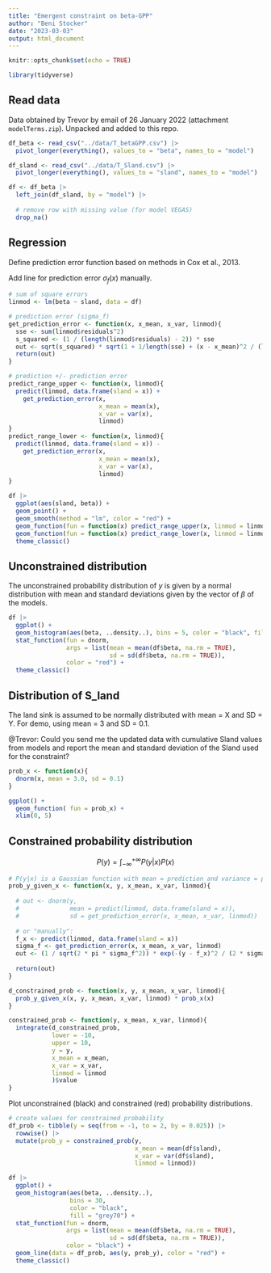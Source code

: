 ```yaml
---
title: "Emergent constraint on beta-GPP"
author: "Beni Stocker"
date: "2023-03-03"
output: html_document
---
```


```r
knitr::opts_chunk$set(echo = TRUE)
```

```r
library(tidyverse)
```


## Read data

Data obtained by Trevor by email of 26 January 2022 (attachment `modelTerms.zip`). Unpacked and added to this repo.
```r
df_beta <- read_csv("../data/T_betaGPP.csv") |> 
  pivot_longer(everything(), values_to = "beta", names_to = "model")

df_sland <- read_csv("../data/T_Sland.csv") |> 
  pivot_longer(everything(), values_to = "sland", names_to = "model")

df <- df_beta |> 
  left_join(df_sland, by = "model") |> 
  
  # remove row with missing value (for model VEGAS)
  drop_na()
```

## Regression

Define prediction error function based on methods in Cox et al., 2013.

Add line for prediction error $\sigma_f(x)$ manually.
```r
# sum of square errors
linmod <- lm(beta ~ sland, data = df)

# prediction error (sigma_f)
get_prediction_error <- function(x, x_mean, x_var, linmod){
  sse <- sum(linmod$residuals^2)
  s_squared <- (1 / (length(linmod$residuals) - 2)) * sse
  out <- sqrt(s_squared) * sqrt(1 + 1/length(sse) + (x - x_mean)^2 / (length(sse) * x_var))
  return(out)
}

# prediction +/- prediction error
predict_range_upper <- function(x, linmod){
  predict(linmod, data.frame(sland = x)) + 
    get_prediction_error(x, 
                         x_mean = mean(x),
                         x_var = var(x),
                         linmod)
}
predict_range_lower <- function(x, linmod){
  predict(linmod, data.frame(sland = x)) -
    get_prediction_error(x, 
                         x_mean = mean(x),
                         x_var = var(x),
                         linmod)
}

df |> 
  ggplot(aes(sland, beta)) + 
  geom_point() +
  geom_smooth(method = "lm", color = "red") +
  geom_function(fun = function(x) predict_range_upper(x, linmod = linmod)) +
  geom_function(fun = function(x) predict_range_lower(x, linmod = linmod)) +
  theme_classic()
```


## Unconstrained distribution

The unconstrained probability distribution of $y$ is given by a normal distribution with mean and standard deviations given by the vector of $\beta$ of the models.

```r
df |> 
  ggplot() +
  geom_histogram(aes(beta, ..density..), bins = 5, color = "black", fill = "grey70") +
  stat_function(fun = dnorm, 
                args = list(mean = mean(df$beta, na.rm = TRUE), 
                            sd = sd(df$beta, na.rm = TRUE)),
                color = "red") +
  theme_classic()
```

## Distribution of S_land

The land sink is assumed to be normally distributed with mean = X and SD = Y. For demo, using mean = 3 and SD = 0.1.

@Trevor: Could you send me the updated data with cumulative Sland values from models and report the  mean and standard deviation of the Sland used for the constraint?

```r
prob_x <- function(x){
  dnorm(x, mean = 3.0, sd = 0.1)
}

ggplot() +
  geom_function( fun = prob_x) + 
  xlim(0, 5)
```

## Constrained probability distribution

$$
P(y) = \int_{-\infty }^{+\infty} P(y|x) P(x)
$$
```r
# P(y|x) is a Gaussian function with mean = prediction and variance = prediction error
prob_y_given_x <- function(x, y, x_mean, x_var, linmod){
  
  # out <- dnorm(y, 
  #              mean = predict(linmod, data.frame(sland = x)),
  #              sd = get_prediction_error(x, x_mean, x_var, linmod))
  
  # or "manually":
  f_x <- predict(linmod, data.frame(sland = x))
  sigma_f <- get_prediction_error(x, x_mean, x_var, linmod)
  out <- (1 / sqrt(2 * pi * sigma_f^2)) * exp(-(y - f_x)^2 / (2 * sigma_f^2))  # error in Cox formula: missing square
  
  return(out)
}

d_constrained_prob <- function(x, y, x_mean, x_var, linmod){
  prob_y_given_x(x, y, x_mean, x_var, linmod) * prob_x(x)
}

constrained_prob <- function(y, x_mean, x_var, linmod){
  integrate(d_constrained_prob, 
            lower = -10, 
            upper = 10, 
            y = y, 
            x_mean = x_mean, 
            x_var = x_var, 
            linmod = linmod
            )$value
}
```

Plot unconstrained (black) and constrained (red) probability distributions.
```r
# create values for constrained probability
df_prob <- tibble(y = seq(from = -1, to = 2, by = 0.025)) |> 
  rowwise() |> 
  mutate(prob_y = constrained_prob(y, 
                                   x_mean = mean(df$sland), 
                                   x_var = var(df$sland), 
                                   linmod = linmod))

df |> 
  ggplot() +
  geom_histogram(aes(beta, ..density..), 
                 bins = 30, 
                 color = "black", 
                 fill = "grey70") +
  stat_function(fun = dnorm, 
                args = list(mean = mean(df$beta, na.rm = TRUE), 
                            sd = sd(df$beta, na.rm = TRUE)),
                color = "black") +
  geom_line(data = df_prob, aes(y, prob_y), color = "red") +
  theme_classic()
```
